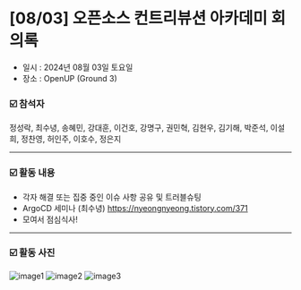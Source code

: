 # [08/03] 오픈소스 컨트리뷰션 아카데미 회의록

- 일시 : 2024년 08월 03일 토요일
- 장소 : OpenUP (Ground 3)

### ☑️ 참석자

정성락, 최수녕, 송혜민, 강대훈, 이건호, 강명구, 권민혁, 김현우, 김기해, 박준석, 이설희, 정찬영, 허인주, 이호수, 정은지

---

### ☑️ 활동 내용

- 각자 해결 또는 집중 중인 이슈 사항 공유 및 트러블슈팅
- ArgoCD 세미나 (최수녕) https://nyeongnyeong.tistory.com/371
- 모여서 점심식사!

---

### ☑️ 활동 사진

![image1](./images/240803_1.jpeg)
![image2](./images/240803_2.jpeg)
![image3](./images/240803_3.jpeg)
